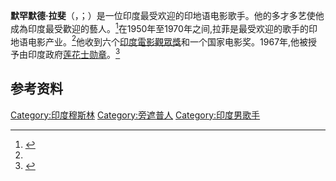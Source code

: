 {{Infobox person
| honorific_prefix = [[Padma_Shri|PS]]
| name = 默罕默德·拉斐 
| image = 
| native_name = محمد رفیع
| birth_name = Mohammed Rafi
| birth_date = {{birth date|df=yes|1924|12|24}}
| birth_place = {{flag|British Raj}}[[旁遮普邦|旁遮普邦]]
| death_date = {{death date and age|df=yes|1980|07|31|1924|12|24}}
| nationality = {{IND}}
| spouse = {{marriage|Bashira|1945}}, {{marriage|Bilquis|1947}}
| death_place = {{IND}}[[孟买|孟买]]
| children = 7
| awards =  
| honours = [[Padma_Shri|Padma Shri]] (1967)
| module = {{Infobox musical artist|embed=yes
| background = solo_singer
| genre = 
| instrument = 
}}
| occupation = 幕後代唱歌手
| years_active = 1944–1980
| signature = Mohammed Rafi Signature.svg
}}

'''默罕默德·拉斐'''（{{lang-en|Mohammed Rafi}}，{{Lang-ur|محمد رفیع}}；{{bd|1924年|12月24日|1980年|7月31日}}）是一位印度最受欢迎的印地语电影歌手。他的多才多艺使他成為印度最受歡迎的藝人。<ref name="EBIndia">{{cite book| title=Students' Britannica India, Volumes 1–5| publisher=Encyclopaedia Britannica (India)| page=238| url=http://books.google.com/books?id=ISFBJarYX7YC&pg=PA236&lpg=PA236&dq=mohammed+rafi,+britannica+encyclopedia&source=bl&ots=1xRIrHUvoy&sig=Gm0XmcBFYPeNwB1ReXRy_W6VmPc&hl=en&ei=2KN1TqHmA5S0hAeDwsCbDA&sa=X&oi=book_result&ct=result&resnum=10&ved=0CGcQ6AEwCQ#v=onepage&q=rafi&f=false| isbn=0-85229-760-2| accessdate=18 September 2011}}</ref>在1950年至1970年之间,拉菲是最受欢迎的歌手的印地语电影产业。<ref name="EBIndia"/>他收到六个[[印度電影觀眾獎|印度電影觀眾獎]]和一个国家电影奖。1967年,他被授予由印度政府[[莲花士勋章|莲花士勋章]]。<ref>{{cite web |url=http://india.gov.in/myindia/padmashri_awards_list1.php?start=2050|title=Padma Shri Awardees |publisher=india.gov.in |accessdate=22 December 2010}}</ref>

==参考资料==
{{Reflist}}

{{india-bio-stub}}
{{normdaten}}
{{DEFAULTSORT: Rafi}}
[[Category:印度穆斯林|Category:印度穆斯林]]
[[Category:旁遮普人|Category:旁遮普人]]
[[Category:印度男歌手|Category:印度男歌手]]
